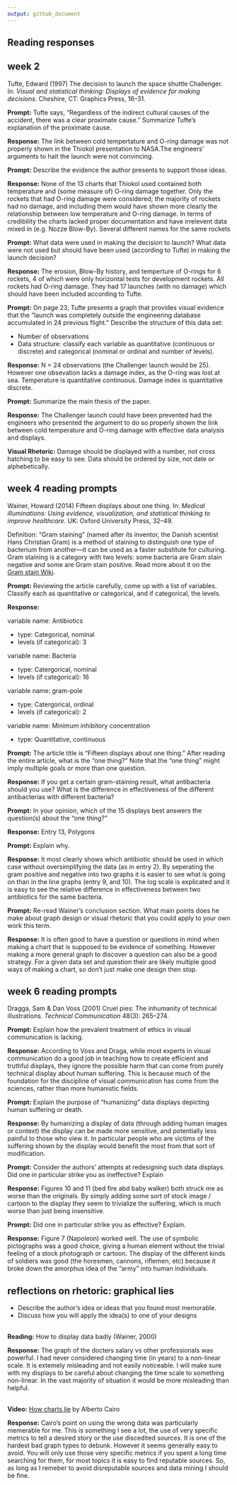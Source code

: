 ```yaml
---
output: github_document
---
```


## Reading responses 

## week 2

Tufte, Edward (1997) The decision to launch the space shuttle Challenger.
In: *Visual and statistical thinking: Displays of evidence for making
decisions.* Cheshire, CT: Graphics Press, 16--31.

**Prompt:** Tufte says, "Regardless of the indirect cultural causes of the
accident, there was a clear proximate cause." Summarize Tufte's explanation 
of the proximate cause.  

**Response:** The link between cold tempertature and O-ring damage was not properly shown in the Thiokol presentation to NASA.The engineers' arguments to halt the launch were not convincing.


**Prompt:** Describe the evidence the author presents to support those ideas.

**Response:** None of the 13 charts that Thiokol used contained both temperature and (some measure of) O-ring damage together. Only the rockets that had O-ring damage were considered; the majority of rockets had no damage, and including them would have shown more clearly the relationship between low temperature and O-ring damage. In terms of credibility the charts lacked proper documentation and have irrelevent data mixed in (e.g. Nozze Blow-By). Several different names for the same rockets


**Prompt:** What data were used in making the decision to launch? What data 
were not used but should have been used (according to Tufte) in making the
launch decision?

**Response:** The erosion, Blow-By history, and temperture of O-rings for 6 rockets, 4 of which were only horizontal
tests for development rockets. All rockets had O-ring damage. They had 17 launches (with no damage) which should have been included according to Tufte.


**Prompt:** On page 23, Tufte presents a graph that provides visual evidence
that the "launch was completely outside the engineering database accumulated 
in 24 previous flight." Describe the structure of this data set:

- Number of observations 
- Data structure: classify each variable as quantitative (continuous or discrete) and categorical (nominal or ordinal and number of levels). 

**Response:** N = 24 observations (the Challenger launch would be 25). However one obsevation lacks a damage index, as the O-ring was lost at sea. Temperature is quantitative continuous. Damage index is quantitative discrete.


**Prompt:** Summarize the main thesis of the paper.  

**Response:** The Challenger launch could have been prevented had the engineers who presented the argument to do so properly shown the link between cold temperature and O-ring damage with effective data analysis and displays.

**Visual Rhetoric:** Damage should be displayed with a number, not cross hatching to be easy to see. Data should be ordered by size, not date or alphebetically.



## week 4 reading prompts  

Wainer, Howard (2014) Fifteen displays about one thing. In: *Medical
illuminations: Using evidence, visualization, and statistical thinking to
improve healthcare.* UK: Oxford University Press, 32--49.

Definition: "Gram staining" (named after its inventor, the Danish scientist 
Hans Christian Gram) is a method of staining to distinguish one type of 
bacterium from another---it can be used as a faster substitute for culturing. 
Gram staining is a category with two levels: some bacteria are Gram stain 
negative and some are Gram stain positive. Read more about it on the  
[Gram stain Wiki](https://en.wikipedia.org/wiki/Gram_stain).  



**Prompt:** Reviewing the article carefully, come up with a list of variables. 
Classify each as quantitative or categorical, and if categorical, the levels. 

**Response:** 

variable name: Antibiotics

- type: Categorical, nominal
- levels (if categorical): 3

variable name: Bacteria

- type: Catergorical, nominal
- levels (if categorical): 16 

variable name: gram-pole

- type: Catergorical, ordinal
- levels (if categorical): 2

variable name: Minimum inhibitory concentration

- type: Quantitative, continuous



 
**Prompt:** The article title is "Fifteen displays about one thing." After 
reading the entire article, what is the "one thing?" Note that the "one thing" 
might imply multiple goals or more than one question. 

**Response:** If you get a certain gram-staining result, what antibacteria should you use? What is the difference in effectiveness of the different antibacterias with different bacteria?



**Prompt:** In your opinion, which of the 15 displays best answers the 
question(s) about the "one thing?"

**Response:**  Entry 13, Polygons 



**Prompt:** Explain why.  

**Response:** It most clearly shows which antibiotic should be used in which case without oversimplifying the data (as in entry 2). By seperating the gram positive and negative into two graphs it is easier to see what is going on than in the line graphs (entry 9, and 10). The log scale is explicated and it is easy to see the relative difference in effectiveness between two antibiotics for the same bacteria.



**Prompt:** Re-read Wainer's conclusion section. What main points does he make 
about graph design or visual rhetoric that you could apply to your own work 
this term. 

**Response:** It is often good to have a question or questions in mind when making a chart that is supposed to be evidence of something. However making a more general graph to discover a question can also be a good strategy. For a given data set and question their are likely multiple good ways of making a chart, so don't just make one design then stop.

## week 6 reading prompts  

Dragga, Sam & Dan Voss (2001) Cruel pies: The inhumanity of technical
illustrations. *Technical Communication* 48(3): 265--274.

**Prompt:** Explain how the prevalent treatment of ethics in visual communication is lacking.

**Response:** According to Voss and Draga, while most experts in visual communication do a good job in teaching how to create efficient and truthful displays, they ignore the possible harm that can come from purely technical display about human suffering. This is because much of the foundation for the discipline of visual communication has come from the sciences, rather than more humanistic fields.


**Prompt:** Explain the purpose of "humanizing" data displays depicting human suffering or death. 

**Response:** By humanizing a display of data (through adding human images or context) the display can be made more sensitive, and potentially less painful to those who view it. In particular people who are victims of the suffering shown by the display would benefit the most from that sort of modification.


**Prompt:**  Consider the authors' attempts at redesigning such data displays. Did one in particular strike you as ineffective? Explain    

**Response:** Figures 10 and 11 (bed fire abd baby walker) both struck me as worse than the originals. By simply adding some sort of stock image / cartoon to the display they seem to trivialize the suffering, which is much worse than just being insensitive.


**Prompt:**  Did one in particular strike you as effective? Explain. 

**Response:** Figure 7 (Napoleon) worked well. The use of symbolic pictographs was a good choice, giving a human element without the trivial feeling of a stock photograph or cartoon. The display of the different kinds of soldiers was good (the horesmen, cannons, riflemen, etc) because it broke down the amorphus idea of the "army" into human individuals. 

## reflections on rhetoric: graphical lies

- Describe the author's idea or ideas that you found most memorable. 
- Discuss how you will apply the idea(s) to one of your designs


<br>
**Reading:** How to display data badly (Wainer, 2000)

**Response:** The graph of the docters salary vs other professionals was powerful. I had never considered changing time (in years) to a non-linear scale. It is extemely misleading and not easily noticeable. I will make sure with my displays to be careful about changing the time scale to something non-linear. In the vast majority of situation it would be more misleading than helpful.


<br>
**Video:** [How charts lie](https://www.youtube.com/watch?v=Cd046xZhO_8&t=21m29s) by Alberto Cairo    

**Response:** Cairo's point on using the wrong data was particularly memerable for me. This is something I see a lot, the use of very specific metrics to tell a desired story or the use discedited sources. It is one of the hardest bad graph types to debunk. However it seems generally easy to avoid. You will only use those very specific metrics if you spent a long time searching for them, for most topics it is easy to find reputable sources. So, as long as I remeber to avoid disreputable sources and data mining I should be fine.

